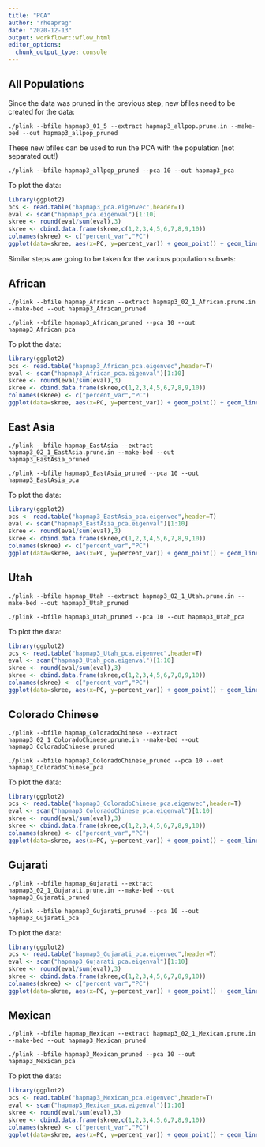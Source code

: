 ```yaml
---
title: "PCA"
author: "rheaprag"
date: "2020-12-13"
output: workflowr::wflow_html
editor_options:
  chunk_output_type: console
---
```


## All Populations
Since the data was pruned in the previous step, new bfiles need to be created for the data:

```{}
./plink --bfile hapmap3_01_5 --extract hapmap3_allpop.prune.in --make-bed --out hapmap3_allpop_pruned
```

These new bfiles can be used to run the PCA with the population (not separated out!)
```{}
./plink --bfile hapmap3_allpop_pruned --pca 10 --out hapmap3_pca
```

To plot the data:
```r
library(ggplot2)
pcs <- read.table("hapmap3_pca.eigenvec",header=T)
eval <- scan("hapmap3_pca.eigenval")[1:10]
skree <- round(eval/sum(eval),3)
skree <- cbind.data.frame(skree,c(1,2,3,4,5,6,7,8,9,10))
colnames(skree) <- c("percent_var","PC")
ggplot(data=skree, aes(x=PC, y=percent_var)) + geom_point() + geom_line() + scale_x_continuous(breaks = 1:10) + ggtitle("Proportion of variance explained - Total Population")
```

Similar steps are going to be taken for the various population subsets:

## African

```{}
./plink --bfile hapmap_African --extract hapmap3_02_1_African.prune.in --make-bed --out hapmap3_African_pruned
```

```{}
./plink --bfile hapmap3_African_pruned --pca 10 --out hapmap3_African_pca
```

To plot the data:
```r
library(ggplot2)
pcs <- read.table("hapmap3_African_pca.eigenvec",header=T)
eval <- scan("hapmap3_African_pca.eigenval")[1:10]
skree <- round(eval/sum(eval),3)
skree <- cbind.data.frame(skree,c(1,2,3,4,5,6,7,8,9,10))
colnames(skree) <- c("percent_var","PC")
ggplot(data=skree, aes(x=PC, y=percent_var)) + geom_point() + geom_line() + scale_x_continuous(breaks = 1:10) + ggtitle("Proportion of variance explained - African")
```

## East Asia
```{}
./plink --bfile hapmap_EastAsia --extract hapmap3_02_1_EastAsia.prune.in --make-bed --out hapmap3_EastAsia_pruned
```

```{}
./plink --bfile hapmap3_EastAsia_pruned --pca 10 --out hapmap3_EastAsia_pca
```

To plot the data:
```r
library(ggplot2)
pcs <- read.table("hapmap3_EastAsia_pca.eigenvec",header=T)
eval <- scan("hapmap3_EastAsia_pca.eigenval")[1:10]
skree <- round(eval/sum(eval),3)
skree <- cbind.data.frame(skree,c(1,2,3,4,5,6,7,8,9,10))
colnames(skree) <- c("percent_var","PC")
ggplot(data=skree, aes(x=PC, y=percent_var)) + geom_point() + geom_line() + scale_x_continuous(breaks = 1:10) + ggtitle("Proportion of variance explained - African")
```

## Utah
```{}
./plink --bfile hapmap_Utah --extract hapmap3_02_1_Utah.prune.in --make-bed --out hapmap3_Utah_pruned
```

```{}
./plink --bfile hapmap3_Utah_pruned --pca 10 --out hapmap3_Utah_pca
```

To plot the data:
```r
library(ggplot2)
pcs <- read.table("hapmap3_Utah_pca.eigenvec",header=T)
eval <- scan("hapmap3_Utah_pca.eigenval")[1:10]
skree <- round(eval/sum(eval),3)
skree <- cbind.data.frame(skree,c(1,2,3,4,5,6,7,8,9,10))
colnames(skree) <- c("percent_var","PC")
ggplot(data=skree, aes(x=PC, y=percent_var)) + geom_point() + geom_line() + scale_x_continuous(breaks = 1:10) + ggtitle("Proportion of variance explained - African")
```

## Colorado Chinese
```{}
./plink --bfile hapmap_ColoradoChinese --extract hapmap3_02_1_ColoradoChinese.prune.in --make-bed --out hapmap3_ColoradoChinese_pruned
```

```{}
./plink --bfile hapmap3_ColoradoChinese_pruned --pca 10 --out hapmap3_ColoradoChinese_pca
```

To plot the data:
```r
library(ggplot2)
pcs <- read.table("hapmap3_ColoradoChinese_pca.eigenvec",header=T)
eval <- scan("hapmap3_ColoradoChinese_pca.eigenval")[1:10]
skree <- round(eval/sum(eval),3)
skree <- cbind.data.frame(skree,c(1,2,3,4,5,6,7,8,9,10))
colnames(skree) <- c("percent_var","PC")
ggplot(data=skree, aes(x=PC, y=percent_var)) + geom_point() + geom_line() + scale_x_continuous(breaks = 1:10) + ggtitle("Proportion of variance explained - African")
```

## Gujarati
```{}
./plink --bfile hapmap_Gujarati --extract hapmap3_02_1_Gujarati.prune.in --make-bed --out hapmap3_Gujarati_pruned
```

```{}
./plink --bfile hapmap3_Gujarati_pruned --pca 10 --out hapmap3_Gujarati_pca
```

To plot the data:
```r
library(ggplot2)
pcs <- read.table("hapmap3_Gujarati_pca.eigenvec",header=T)
eval <- scan("hapmap3_Gujarati_pca.eigenval")[1:10]
skree <- round(eval/sum(eval),3)
skree <- cbind.data.frame(skree,c(1,2,3,4,5,6,7,8,9,10))
colnames(skree) <- c("percent_var","PC")
ggplot(data=skree, aes(x=PC, y=percent_var)) + geom_point() + geom_line() + scale_x_continuous(breaks = 1:10) + ggtitle("Proportion of variance explained - African")
```

## Mexican
```{}
./plink --bfile hapmap_Mexican --extract hapmap3_02_1_Mexican.prune.in --make-bed --out hapmap3_Mexican_pruned
```

```{}
./plink --bfile hapmap3_Mexican_pruned --pca 10 --out hapmap3_Mexican_pca
```

To plot the data:
```r
library(ggplot2)
pcs <- read.table("hapmap3_Mexican_pca.eigenvec",header=T)
eval <- scan("hapmap3_Mexican_pca.eigenval")[1:10]
skree <- round(eval/sum(eval),3)
skree <- cbind.data.frame(skree,c(1,2,3,4,5,6,7,8,9,10))
colnames(skree) <- c("percent_var","PC")
ggplot(data=skree, aes(x=PC, y=percent_var)) + geom_point() + geom_line() + scale_x_continuous(breaks = 1:10) + ggtitle("Proportion of variance explained - African")
```
